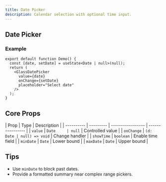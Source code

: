 ```yaml
---
title: Date Picker
description: Calendar selection with optional time input.
---
```



## Date Picker

### Example

```tsx
export default function Demo() {
  const [date, setDate] = useState<Date | null>(null);
  return (
    <GlassDatePicker
      value={date}
      onChange={setDate}
      placeholder="Select date"
    />
  );
}
```

## Core Props

| Prop       | Type      | Description       |
| ---------- | --------- | ----------------- | ---------------- |
| `value`    | `Date     | null`             | Controlled value |
| `onChange` | `(d: Date | null) => void`    | Change handler   |
| `showTime` | `boolean` | Enable time field |
| `minDate`  | `Date`    | Lower bound       |
| `maxDate`  | `Date`    | Upper bound       |

## Tips

- Use `minDate` to block past dates.
- Provide a formatted summary near complex range pickers.
